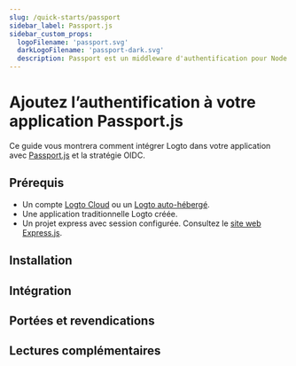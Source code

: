 ```yaml
---
slug: /quick-starts/passport
sidebar_label: Passport.js
sidebar_custom_props:
  logoFilename: 'passport.svg'
  darkLogoFilename: 'passport-dark.svg'
  description: Passport est un middleware d'authentification pour Node.js.
---
```




# Ajoutez l’authentification à votre application Passport.js

Ce guide vous montrera comment intégrer Logto dans votre application avec [Passport.js](https://www.passportjs.org/) et la stratégie OIDC.

<GuideTip />

## Prérequis

- Un compte [Logto Cloud](https://cloud.logto.io) ou un [Logto auto-hébergé](/introduction/set-up-logto-oss).
- Une application traditionnelle Logto créée.
- Un projet express avec session configurée. Consultez le [site web Express.js](https://expressjs.com/).

## Installation

<Installation />

## Intégration

<Integration />

## Portées et revendications

<ScopesAndClaims />

## Lectures complémentaires

<FurtherReadings />
